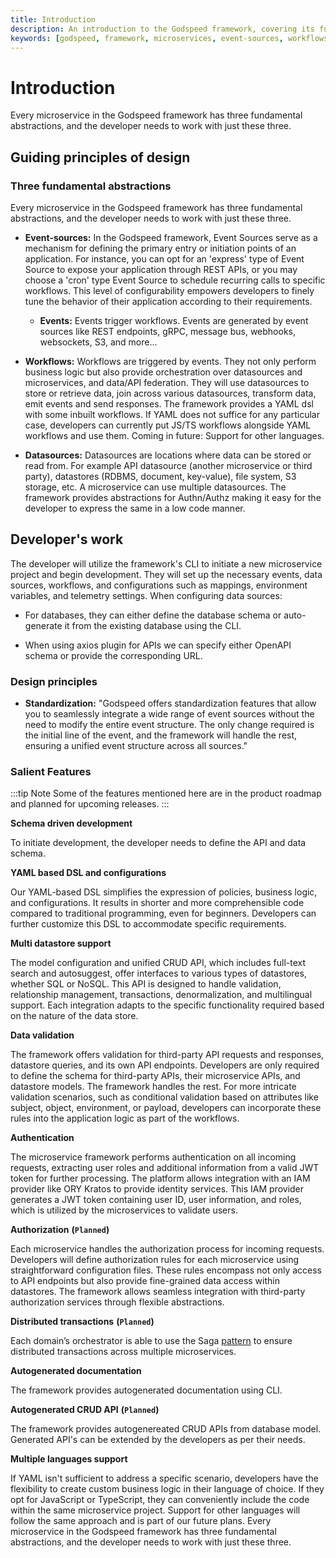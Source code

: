 ```yaml
---
title: Introduction
description: An introduction to the Godspeed framework, covering its fundamental abstractions, design principles, and salient features.
keywords: [godspeed, framework, microservices, event-sources, workflows, datasources]
---
```

# Introduction

Every microservice in the Godspeed framework has three fundamental abstractions, and the developer needs to work with just these three.

## Guiding principles of design

### Three fundamental abstractions
Every microservice in the Godspeed framework has three fundamental abstractions, and the developer needs to work with just these three.

- **Event-sources:** In the Godspeed framework, Event Sources serve as a mechanism for defining the primary entry or initiation points of an application. For instance, you can opt for an 'express' type of Event Source to expose your application through REST APIs, or you may choose a 'cron' type Event Source to schedule recurring calls to specific workflows. This level of configurability empowers developers to finely tune the behavior of their application according to their requirements.

  - **Events:** Events trigger workflows. Events are generated by event sources like REST endpoints, gRPC, message bus, webhooks, websockets, S3, and more...

- **Workflows:** Workflows are triggered by events. They not only perform business logic but also provide orchestration over datasources and microservices, and data/API federation. They will use datasources to store or retrieve data, join across various datasources, transform data, emit events and send responses. The framework provides a YAML dsl with some inbuilt workflows. If YAML does not suffice for any particular case, developers can currently put JS/TS workflows alongside YAML workflows and use them. Coming in future: Support for other languages.

- **Datasources:** Datasources are locations where data can be stored or read from. For example API datasource (another microservice or third party), datastores (RDBMS, document, key-value), file system, S3 storage, etc. A microservice can use multiple datasources. The framework provides abstractions for Authn/Authz making it easy for the developer to express the same in a low code manner.


## Developer's work 
The developer will utilize the framework's CLI to initiate a new microservice project and begin development. They will set up the necessary events, data sources, workflows, and configurations such as mappings, environment variables, and telemetry settings. When configuring data sources:

- For databases, they can either define the database schema or auto-generate it from the existing database using the CLI.

- When using axios plugin for APIs we can specify either OpenAPI schema or provide the corresponding URL.


### Design principles

- **Standardization:** "Godspeed offers standardization features that allow you to seamlessly integrate a wide range of event sources without the need to modify the entire event structure. The only change required is the initial line of the event, and the framework will handle the rest, ensuring a unified event structure across all sources."


### Salient Features

:::tip Note
Some of the features mentioned here are in the product roadmap and planned for upcoming releases.
:::

**Schema driven development**

To initiate development, the developer needs to define the API and data schema.

**YAML based DSL and configurations**

Our YAML-based DSL simplifies the expression of policies, business logic, and configurations. It results in shorter and more comprehensible code compared to traditional programming, even for beginners. Developers can further customize this DSL to accommodate specific requirements.

**Multi datastore support**

The model configuration and unified CRUD API, which includes full-text search and autosuggest, offer interfaces to various types of datastores, whether SQL or NoSQL. This API is designed to handle validation, relationship management, transactions, denormalization, and multilingual support. Each integration adapts to the specific functionality required based on the nature of the data store.  


**Data validation**

The framework offers validation for third-party API requests and responses, datastore queries, and its own API endpoints. Developers are only required to define the schema for third-party APIs, their microservice APIs, and datastore models. The framework handles the rest. For more intricate validation scenarios, such as conditional validation based on attributes like subject, object, environment, or payload, developers can incorporate these rules into the application logic as part of the workflows.

**Authentication**

The microservice framework performs authentication on all incoming requests, extracting user roles and additional information from a valid JWT token for further processing. The platform allows integration with an IAM provider like ORY Kratos to provide identity services. This IAM provider generates a JWT token containing user ID, user information, and roles, which is utilized by the microservices to validate users.

**Authorization** **(`Planned`)**

Each microservice handles the authorization process for incoming requests. Developers will define authorization rules for each microservice using straightforward configuration files. These rules encompass not only access to API endpoints but also provide fine-grained data access within datastores. The framework allows seamless integration with third-party authorization services through flexible abstractions.

**Distributed transactions** **(`Planned`)**

Each domain’s orchestrator is able to use the Saga [pattern](https://www.baeldung.com/cs/saga-pattern-microservices) to ensure distributed transactions across multiple microservices.


**Autogenerated documentation**

The framework provides autogenerated documentation using CLI.

**Autogenerated CRUD API** **(`Planned`)**

The framework provides autogenereated CRUD APIs from database model. Generated API's can be extended by the developers as per their needs.


**Multiple languages support**

If YAML isn't sufficient to address a specific scenario, developers have the flexibility to create custom business logic in their language of choice. If they opt for JavaScript or TypeScript, they can conveniently include the code within the same microservice project. Support for other languages will follow the same approach and is part of our future plans.
Every microservice in the Godspeed framework has three fundamental abstractions, and the developer needs to work with just these three.

